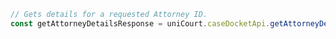```typescript index.ts
// Gets details for a requested Attorney ID.
const getAttorneyDetailsResponse = uniCourt.caseDocketApi.getAttorneyDetails()
```